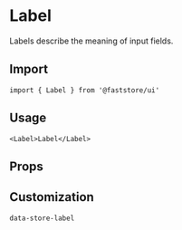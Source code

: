 
# Label

Labels describe the meaning of input fields.

## Import

```tsx
import { Label } from '@faststore/ui'
```

## Usage

```tsx live
<Label>Label</Label>
```

## Props

<PropsSection name="Label" />

## Customization

`data-store-label`

